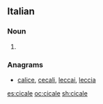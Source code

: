==Italian==

===Noun===
{{head|it|noun plural form|g=f}}

# {{plural of|cicala|lang=it}}

===Anagrams===
* [[calice#Italian|calice]], [[cecali#Italian|cecali]], [[leccai#Italian|leccai]], [[leccia#Italian|leccia]]

[[es:cicale]]
[[oc:cicale]]
[[sh:cicale]]